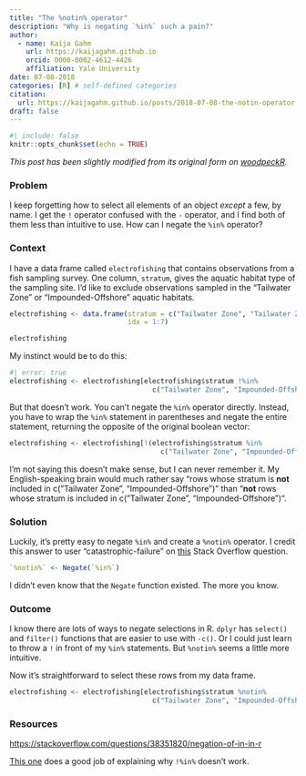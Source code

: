 ```yaml
---
title: "The %notin% operator"
description: "Why is negating `%in%` such a pain?"
author:
  - name: Kaija Gahm
    url: https://kaijagahm.github.io
    orcid: 0000-0002-4612-4426
    affiliation: Yale University
date: 07-08-2018
categories: [R] # self-defined categories
citation: 
  url: https://kaijagahm.github.io/posts/2018-07-08-the-notin-operator
draft: false
---
```


```r
#| include: false
knitr::opts_chunk$set(echo = TRUE)
```

*This post has been slightly modified from its original form on [woodpeckR](https://thewoodpeckr.wordpress.com/2018/07/08/notin/).*

### Problem

I keep forgetting how to select all elements of an object *except* a few, by name. I get the `!` operator confused with the `-` operator, and I find both of them less than intuitive to use. How can I negate the `%in%` operator?

### Context

I have a data frame called `electrofishing` that contains observations from a fish sampling survey. One column, `stratum`, gives the aquatic habitat type of the sampling site. I'd like to exclude observations sampled in the "Tailwater Zone" or "Impounded-Offshore" aquatic habitats.

```r
electrofishing <- data.frame(stratum = c("Tailwater Zone", "Tailwater Zone", "Impounded", "Main Channel Border", "Side Channel", "Impounded-Offshore", "Side Channel"), 
                             idx = 1:7)

electrofishing
```

My instinct would be to do this:

```r
#| error: true
electrofishing <- electrofishing[electrofishing$stratum !%in% 
                                   c("Tailwater Zone", "Impounded-Offshore"),]
```

But that doesn't work. You can't negate the `%in%` operator directly. Instead, you have to wrap the `%in%` statement in parentheses and negate the entire statement, returning the opposite of the original boolean vector:

```r
electrofishing <- electrofishing[!(electrofishing$stratum %in% 
                                     c("Tailwater Zone", "Impounded-Offshore")),]
```


I'm not saying this doesn't make sense, but I can never remember it. My English-speaking brain would much rather say "rows whose stratum is **not** included in c("Tailwater Zone", "Impounded-Offshore")" than "**not** rows whose stratum is included in c("Tailwater Zone", "Impounded-Offshore")".

### Solution

Luckily, it's pretty easy to negate `%in%` and create a `%notin%` operator. I credit this answer to user "catastrophic-failure" on [this](https://stackoverflow.com/questions/38351820/negation-of-in-in-r) Stack Overflow question.

```r
`%notin%` <- Negate(`%in%`)
```

I didn't even know that the `Negate` function existed. The more you know.

### Outcome

I know there are lots of ways to negate selections in R. `dplyr` has `select()` and `filter()` functions that are easier to use with `-c()`. Or I could just learn to throw a `!` in front of my `%in%` statements. But `%notin%` seems a little more intuitive.

Now it's straightforward to select these rows from my data frame.

```r
electrofishing <- electrofishing[electrofishing$stratum %notin% 
                                   c("Tailwater Zone", "Impounded-Offshore"),]
```

### Resources

[https://stackoverflow.com/questions/38351820/negation-of-in-in-r](https://stackoverflow.com/questions/38351820/negation-of-in-in-r)

[This one](http://r.789695.n4.nabble.com/in-operator-NOT-IN-td3506655.html) does a good job of explaining why `!%in%` doesn't work.
